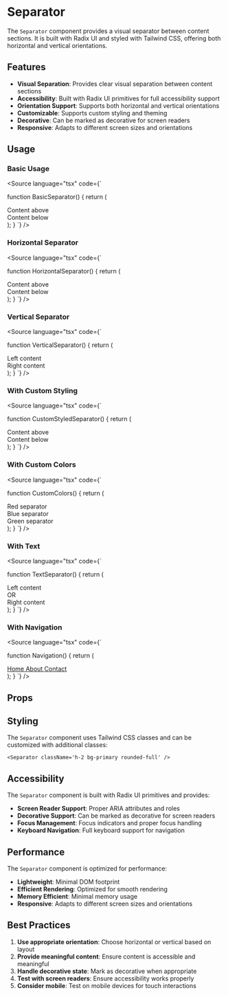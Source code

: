

<Meta of={SeparatorStories} />

# Separator

The `Separator` component provides a visual separator between content sections. It is built with Radix UI and styled with Tailwind CSS, offering both horizontal and vertical orientations.

## Features

- **Visual Separation**: Provides clear visual separation between content sections
- **Accessibility**: Built with Radix UI primitives for full accessibility support
- **Orientation Support**: Supports both horizontal and vertical orientations
- **Customizable**: Supports custom styling and theming
- **Decorative**: Can be marked as decorative for screen readers
- **Responsive**: Adapts to different screen sizes and orientations

## Usage

### Basic Usage

<Canvas of={SeparatorStories.Default} />

<Source
  language="tsx"
  code={`

function BasicSeparator() {
return (

<div className='space-y-4'>
  <div>Content above</div>
  <Separator />
  <div>Content below</div>
</div>
); } `} />

### Horizontal Separator

<Canvas of={SeparatorStories.Horizontal} />

<Source
  language="tsx"
  code={`

function HorizontalSeparator() {
return (

<div className='space-y-4'>
  <div>Content above</div>
  <Separator orientation='horizontal' />
  <div>Content below</div>
</div>
); } `} />

### Vertical Separator

<Canvas of={SeparatorStories.Vertical} />

<Source
  language="tsx"
  code={`

function VerticalSeparator() {
return (

<div className='flex h-20 items-center space-x-4'>
  <div>Left content</div>
  <Separator orientation='vertical' />
  <div>Right content</div>
</div>
); } `} />

### With Custom Styling

<Canvas of={SeparatorStories.WithCustomStyling} />

<Source
  language="tsx"
  code={`

function CustomStyledSeparator() {
return (

<div className='space-y-4'>
  <div>Content above</div>
  <Separator className='bg-primary h-0.5' />
  <div>Content below</div>
</div>
); } `} />

### With Custom Colors

<Canvas of={SeparatorStories.WithCustomColors} />

<Source
  language="tsx"
  code={`

function CustomColors() {
return (

<div className='space-y-4'>
  <div>Red separator</div>
  <Separator className='bg-red-500' />
  <div>Blue separator</div>
  <Separator className='bg-blue-500' />
  <div>Green separator</div>
  <Separator className='bg-green-500' />
</div>
); } `} />

### With Text

<Canvas of={SeparatorStories.WithText} />

<Source
  language="tsx"
  code={`

function TextSeparator() {
return (

<div className='flex items-center space-x-4'>
  <div>Left content</div>
  <Separator className='flex-1' />
  <span className='text-sm text-muted-foreground'>OR</span>
  <Separator className='flex-1' />
  <div>Right content</div>
</div>
); } `} />

### With Navigation

<Canvas of={SeparatorStories.WithNavigation} />

<Source
  language="tsx"
  code={`

function Navigation() {
return (

<nav className='flex items-center space-x-4'>
  <a href='#' className='text-sm font-medium'>
    Home
  </a>
  <Separator orientation='vertical' />
  <a href='#' className='text-sm font-medium'>
    About
  </a>
  <Separator orientation='vertical' />
  <a href='#' className='text-sm font-medium'>
    Contact
  </a>
</nav>
); } `} />

## Props

<Controls of={SeparatorStories.Default} />

## Styling

The `Separator` component uses Tailwind CSS classes and can be customized with additional classes:

```tsx
<Separator className='h-2 bg-primary rounded-full' />
```

## Accessibility

The `Separator` component is built with Radix UI primitives and provides:

- **Screen Reader Support**: Proper ARIA attributes and roles
- **Decorative Support**: Can be marked as decorative for screen readers
- **Focus Management**: Focus indicators and proper focus handling
- **Keyboard Navigation**: Full keyboard support for navigation

## Performance

The `Separator` component is optimized for performance:

- **Lightweight**: Minimal DOM footprint
- **Efficient Rendering**: Optimized for smooth rendering
- **Memory Efficient**: Minimal memory usage
- **Responsive**: Adapts to different screen sizes and orientations

## Best Practices

1. **Use appropriate orientation**: Choose horizontal or vertical based on layout
2. **Provide meaningful content**: Ensure content is accessible and meaningful
3. **Handle decorative state**: Mark as decorative when appropriate
4. **Test with screen readers**: Ensure accessibility works properly
5. **Consider mobile**: Test on mobile devices for touch interactions
